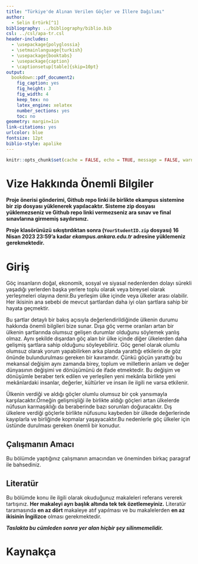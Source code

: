 ```yaml
---
title: "Türkiye'de Alınan Verilen Göçler ve İllere Dağılımı"
author: 
  - Selin Ertürk[^1]
bibliography: ../bibliography/biblio.bib
csl: ../csl/apa-tr.csl
header-includes:
  - \usepackage{polyglossia}
  - \setmainlanguage{turkish}
  - \usepackage{booktabs}
  - \usepackage{caption} 
  - \captionsetup[table]{skip=10pt}
output:
  bookdown::pdf_document2:
    fig_caption: yes
    fig_height: 3
    fig_width: 4
    keep_tex: no
    latex_engine: xelatex
    number_sections: yes
    toc: no
geometry: margin=1in
link-citations: yes
urlcolor: blue
fontsize: 12pt
biblio-style: apalike
---
```

```r
knitr::opts_chunk$set(cache = FALSE, echo = TRUE, message = FALSE, warning = FALSE)
```

<!-- ======================================================================= -->
<!-- ============================== NOTLAR ================================= -->
<!-- ======================================================================= -->
[^1]: 21080351, [Github Repo](https://github.com/KULLANICI_ADINIZ/REPO_ADINIZ)

# Vize Hakkında Önemli Bilgiler

\colorbox{BurntOrange}{GITHUB REPO BAĞLANTINIZI BU DOSYANIN 35. SATIRINA YAZINIZ!}

**Proje önerisi gönderimi, Github repo linki ile birlikte ekampus sistemine bir zip dosyası yüklenerek yapılacaktır. Sisteme zip dosyası yüklemezseniz ve Github repo linki vermezseniz ara sınav ve final sınavlarına girmemiş sayılırsınız.**

**Proje klasörünüzü sıkıştırdıktan sonra (`YourStudentID.zip` dosyası) 16 Nisan 2023 23:59'a kadar *ekampus.ankara.edu.tr* adresine yüklemeniz gerekmektedir.**

\colorbox{WildStrawberry}{Daha fazla bilgi için proje klasöründeki README.md dosyasını okuyunuz.}

# Giriş
 Göç insanların doğal, ekonomik, sosyal ve siyasal nedenlerden dolayı sürekli yaşadığı yerlerden başka yerlere toplu olarak veya bireysel olarak yerleşmeleri olayına denir.Bu yerleşim ülke içinde veya ülkeler arası olabilir. Her ikisinin ana sebebi de mevcut şartlardan daha iyi olan şartlara sahip bir hayata geçmektir.  

 Bu şartlar detaylı bir bakış açısıyla değerlendirildiğinde ülkenin durumu hakkında önemli bilgileri bize sunar. Dışa göç verme oranları artan bir ülkenin şartlarında olumsuz gelişen durumlar olduğunu söylemek yanlış olmaz. Aynı şekilde dışardan göç alan bir ülke içinde diğer ülkelerden daha gelişmiş şartlara sahip olduğunu söyleyebiliriz. Göç genel olarak olumlu olumsuz olarak yorum yapabilirken arka planda yarattığı etkilerin de göz önünde bulundurulması gereken bir kavramdır. Çünkü göçün yarattığı bu mekansal değişim aynı zamanda birey, toplum ve milletlerin anlam ve değer dünyasının değişimi ve dönüşümünü de ifade etmektedir. Bu değişim ve dönüşümle beraber terk edilen ve yerleşilen yeni mekânla birlikte yeni mekânlardaki insanlar, değerler, kültürler ve insan ile ilgili ne varsa etkilenir.  

  Ülkenin verdiği ve aldığı göçler olumlu olumsuz bir çok yansımayla karşılacaktır.Örneğin  gelişmişliği ile birlikte aldığı göçleri artan ülkelerde nüfusun karmaşıklığı da beraberinde bazı sorunları doğuracaktır. Dış ülkelere verdiği göçlerle birlikte nüfusunu kaybeden bir ülkede değerlerinde kayıplarla ve birliğinde kopmalar yaşayacaktır.Bu nedenlerle göç ülkeler için üstünde durulması gereken önemli bir konudur. 

## Çalışmanın Amacı
Bu bölümde yaptığınız çalışmanın amacından ve öneminden birkaç paragraf ile bahsediniz.

## Literatür 
Bu bölümde konu ile ilgili olarak okuduğunuz makaleleri referans vererek tartışınız. **Her makaleyi ayrı başlık altında tek tek özetlemeyiniz.** Literatür taramasında **en az dört** makaleye atıf yapılması ve bu makalelerden **en az ikisinin İngilizce** olması gerekmektedir.


**_Taslakta bu cümleden sonra yer alan hiçbir şey silinmemelidir._**

\newpage
# Kaynakça {#references}
<div id="refs"></div>


